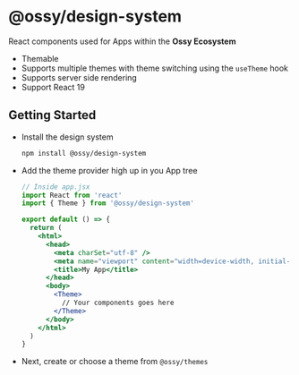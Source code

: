  
<Meta title="Getting Started" />

# @ossy/design-system
React components used for Apps within the **Ossy Ecosystem**

- Themable
- Supports multiple themes with theme switching using the `useTheme` hook
- Supports server side rendering
- Support React 19

## Getting Started

- Install the design system
  ```bash
  npm install @ossy/design-system
  ```
- Add the theme provider high up in you App tree
  ```jsx
  // Inside app.jsx
  import React from 'react'
  import { Theme } from '@ossy/design-system'

  export default () => {
    return (
      <html>
        <head>
          <meta charSet="utf-8" />
          <meta name="viewport" content="width=device-width, initial-scale=1" />
          <title>My App</title>
        </head>
        <body>
          <Theme>
            // Your components goes here
          </Theme>
        </body>
      </html>
    )
  }
  ```
- Next, create or choose a theme from `@ossy/themes`


```

```
